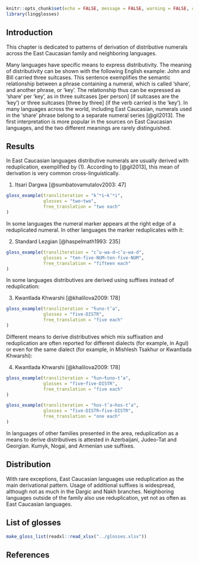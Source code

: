 ```r
knitr::opts_chunk$set(echo = FALSE, message = FALSE, warning = FALSE, comment = '')
library(lingglosses)
```

## Introduction

This chapter is dedicated to patterns of derivation of distributive numerals across the East Caucasian family and neighboring languages.

Many languages have specific means to express distributivity. The meaning of distributivity can be shown with the following English example: John and Bill carried three suitcases. This sentence exemplifies the semantic relationship between a phrase containing a numeral, which is called ‘share’, and another phrase, or ‘key’. The relationship thus can be expressed as ‘share’ per ‘key’, as in three suitcases [per person] (if suitcases are the ‘key’) or three suitcases [three by three] (if the verb carried is the ‘key’). In many languages across the world, including East Caucasian, numerals used in the ‘share’ phrase belong to a separate numeral series [@gil2013]. The first interpretation is more popular in the sources on East Caucasian languages, and the two different meanings are rarely distinguished.

## Results

In East Caucasian languages distributive numerals are usually derived with reduplication, exemplified by (@itsari_two_each). According to [@gil2013], this mean of derivation is very common cross-linguistically.

(@itsari_two_each) Itsari Dargwa [@sumbatovamutalov2003: 47]
```r
gloss_example(transliteration = "k’ʷi~k’ʷi",
              glosses = "two~two",
              free_translation = "two each"
)
```

In some languages the numeral marker appears at the right edge of a reduplicated numeral. In other languages the marker reduplicates with it:

(@) Standard Lezgian [@haspelmath1993: 235]
```r
gloss_example(transliteration = "c’u-wa-d~c’u-wa-d",
              glosses = "ten-five-NUM~ten-five-NUM",
              free_translation = "fifteen each"
)
```

In some languages distributives are derived using suffixes instead of reduplication:

(@) Kwantlada Khwarshi [@khalilova2009: 178]
```r
gloss_example(transliteration = "ɬuno-t’a",
              glosses = "five-DISTR",
              free_translation = "five each"
)
```

Different means to derive distributives which mix suffixation and reduplication are often reported for different dialects (for example, in Agul) or even for the same dialect (for example, in Mishlesh Tsakhur or Kwantlada Khwarshi):

(@) Kwantlada Khwarshi [@khalilova2009: 178]
```r
gloss_example(transliteration = "ɬun~ɬuno-t’a",
              glosses = "five~five-DISTR",
              free_translation = "five each"
)
```
```r
gloss_example(transliteration = "hos-t’a~hos-t’a",
              glosses = "five-DISTR~five-DISTR",
              free_translation = "one each"
)
```

In languages of other families presented in the area, reduplication as a means to derive distributives is attested in Azerbaijani, Judeo-Tat and Georgian. Kumyk, Nogai, and Armenian use suffixes.

## Distribution

With rare exceptions, East Caucasian languages use reduplication as the main derivational pattern. Usage of additional suffixes is widespread, although not as much in the Dargic and Nakh branches. Neighboring languages outside of the family also use reduplication, yet not as often as East Caucasian languages.

## List of glosses {-}

```r
make_gloss_list(readxl::read_xlsx("../glosses.xlsx"))
```

## References {-}
